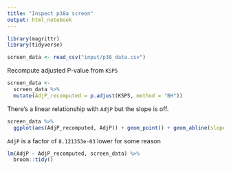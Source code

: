 ```yaml
---
title: "Inspect p38a screen"
output: html_notebook
---
```


```r
library(magrittr)
library(tidyverse)
```

```r
screen_data <- read_csv("input/p38_data.csv")
```
Recompute adjusted P-value from `KSP5`

```r
screen_data <-
  screen_data %>%
  mutate(AdjP_recomputed = p.adjust(KSP5, method = "BH"))
```

There's a linear relationship with `AdjP` but the slope is off.

```r
screen_data %>%
  ggplot(aes(AdjP_recomputed, AdjP)) + geom_point() + geom_abline(slope = 1)
```

`AdjP` is a factor of `8.121353e-03` lower for some reason

```r
lm(AdjP ~ AdjP_recomputed, screen_data) %>%
  broom::tidy()
```

